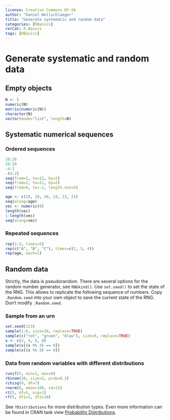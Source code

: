 ---
license: Creative Commons BY-SA
author: "Daniel Wollschlaeger"
title: "Generate systematic and random data"
categories: [RBasics]
rerCat: R_Basics
tags: [RBasics]
---

Generate systematic and random data
=========================

Empty objects
-------------------------

```{r}
N <- 5
numeric(N)
matrix(numeric(N))
character(N)
vector(mode="list", length=N)
```

Systematic numerical sequences
-------------------------

### Ordered sequences

```{r}
20:26
26:20
-4:2
-(4:2)
seq(from=2, to=12, by=2)
seq(from=2, to=11, by=2)
seq(from=0, to=-1, length.out=5)
```

```{r}
age <- c(18, 20, 30, 24, 23, 21)
seq(along=age)
vec <- numeric(0)
length(vec)
1:length(vec)
seq(along=vec)
```

### Repeated sequences

```{r}
rep(1:3, times=5)
rep(c("A", "B", "C"), times=c(2, 3, 4))
rep(age, each=2)
```

Random data
-------------------------

Strictly, the data is pseudorandom. There are several options for the random number generator, see `RNGkind()`. Use `set.seed()` to set the state of the RNG. This allows to replicate the following sequence of numbers. Copy `.Random.seed` into your own object to save the current state of the RNG. Don't modify `.Random.seed`.

### Sample from an urn

```{r}
set.seed(123)
sample(1:6, size=20, replace=TRUE)
sample(c("rot", "gruen", "blau"), size=8, replace=TRUE)
x <- c(2, 4, 6, 8)
sample(x[(x %% 4) == 0])
sample(x[(x %% 8) == 0])
```

### Data from random variables with different distributions

```{r}
runif(5, min=1, max=6)
rbinom(20, size=5, prob=0.3)
rchisq(4, df=7)
rnorm(6, mean=100, sd=15)
rt(5, df=5, ncp=1)
rf(5, df1=2, df2=10)
```

See `?Distributions` for more distribution types. Even more information can be found in CRAN task view [Probability Distributions](https://cran.r-project.org/web/views/Distributions.html).
